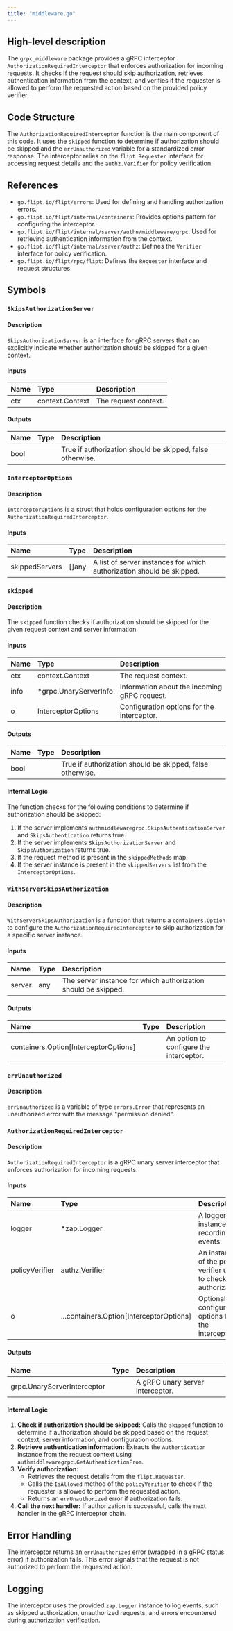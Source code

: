 ```yaml
---
title: "middleware.go"
---
```


## High-level description
The `grpc_middleware` package provides a gRPC interceptor `AuthorizationRequiredInterceptor` that enforces authorization for incoming requests. It checks if the request should skip authorization, retrieves authentication information from the context, and verifies if the requester is allowed to perform the requested action based on the provided policy verifier.

## Code Structure
The `AuthorizationRequiredInterceptor` function is the main component of this code. It uses the `skipped` function to determine if authorization should be skipped and the `errUnauthorized` variable for a standardized error response. The interceptor relies on the `flipt.Requester` interface for accessing request details and the `authz.Verifier` for policy verification.

## References
- `go.flipt.io/flipt/errors`: Used for defining and handling authorization errors.
- `go.flipt.io/flipt/internal/containers`: Provides options pattern for configuring the interceptor.
- `go.flipt.io/flipt/internal/server/authn/middleware/grpc`: Used for retrieving authentication information from the context.
- `go.flipt.io/flipt/internal/server/authz`: Defines the `Verifier` interface for policy verification.
- `go.flipt.io/flipt/rpc/flipt`: Defines the `Requester` interface and request structures.

## Symbols

### `SkipsAuthorizationServer`
#### Description
`SkipsAuthorizationServer` is an interface for gRPC servers that can explicitly indicate whether authorization should be skipped for a given context.

#### Inputs
| Name | Type | Description |
|:-----|:-----|:------------|
| ctx | context.Context | The request context. |

#### Outputs
| Name | Type | Description |
|:-----|:-----|:------------|
| bool |  | True if authorization should be skipped, false otherwise. |

### `InterceptorOptions`
#### Description
`InterceptorOptions` is a struct that holds configuration options for the `AuthorizationRequiredInterceptor`.

#### Inputs
| Name | Type | Description |
|:-----|:-----|:------------|
| skippedServers | []any | A list of server instances for which authorization should be skipped. |

### `skipped`
#### Description
The `skipped` function checks if authorization should be skipped for the given request context and server information.

#### Inputs
| Name | Type | Description |
|:-----|:-----|:------------|
| ctx | context.Context | The request context. |
| info | *grpc.UnaryServerInfo | Information about the incoming gRPC request. |
| o | InterceptorOptions | Configuration options for the interceptor. |

#### Outputs
| Name | Type | Description |
|:-----|:-----|:------------|
| bool |  | True if authorization should be skipped, false otherwise. |

#### Internal Logic
The function checks for the following conditions to determine if authorization should be skipped:
1. If the server implements `authmiddlewaregrpc.SkipsAuthenticationServer` and `SkipsAuthentication` returns true.
2. If the server implements `SkipsAuthorizationServer` and `SkipsAuthorization` returns true.
3. If the request method is present in the `skippedMethods` map.
4. If the server instance is present in the `skippedServers` list from the `InterceptorOptions`.

### `WithServerSkipsAuthorization`
#### Description
`WithServerSkipsAuthorization` is a function that returns a `containers.Option` to configure the `AuthorizationRequiredInterceptor` to skip authorization for a specific server instance.

#### Inputs
| Name | Type | Description |
|:-----|:-----|:------------|
| server | any | The server instance for which authorization should be skipped. |

#### Outputs
| Name | Type | Description |
|:-----|:-----|:------------|
| containers.Option[InterceptorOptions] |  | An option to configure the interceptor. |

### `errUnauthorized`
#### Description
`errUnauthorized` is a variable of type `errors.Error` that represents an unauthorized error with the message "permission denied".

### `AuthorizationRequiredInterceptor`
#### Description
`AuthorizationRequiredInterceptor` is a gRPC unary server interceptor that enforces authorization for incoming requests.

#### Inputs
| Name | Type | Description |
|:-----|:-----|:------------|
| logger | *zap.Logger | A logger instance for recording events. |
| policyVerifier | authz.Verifier | An instance of the policy verifier used to check authorization. |
| o | ...containers.Option[InterceptorOptions] | Optional configuration options for the interceptor. |

#### Outputs
| Name | Type | Description |
|:-----|:-----|:------------|
| grpc.UnaryServerInterceptor |  | A gRPC unary server interceptor. |

#### Internal Logic
1. **Check if authorization should be skipped:** Calls the `skipped` function to determine if authorization should be skipped based on the request context, server information, and configuration options.
2. **Retrieve authentication information:** Extracts the `Authentication` instance from the request context using `authmiddlewaregrpc.GetAuthenticationFrom`.
3. **Verify authorization:**
    - Retrieves the request details from the `flipt.Requester`.
    - Calls the `IsAllowed` method of the `policyVerifier` to check if the requester is allowed to perform the requested action.
    - Returns an `errUnauthorized` error if authorization fails.
4. **Call the next handler:** If authorization is successful, calls the next handler in the gRPC interceptor chain.

## Error Handling
The interceptor returns an `errUnauthorized` error (wrapped in a gRPC status error) if authorization fails. This error signals that the request is not authorized to perform the requested action.

## Logging
The interceptor uses the provided `zap.Logger` instance to log events, such as skipped authorization, unauthorized requests, and errors encountered during authorization verification.
